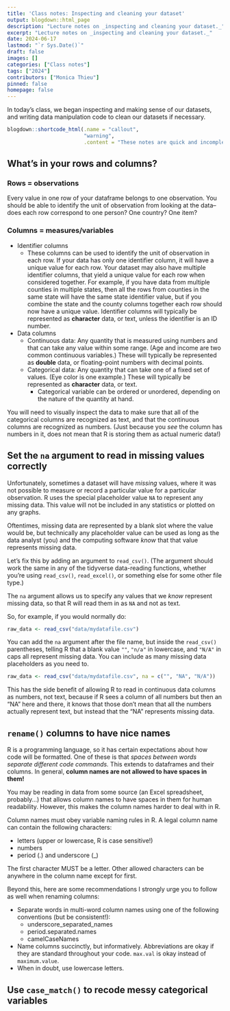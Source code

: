 ```yaml
---
title: 'Class notes: Inspecting and cleaning your dataset'
output: blogdown::html_page
description: "Lecture notes on _inspecting and cleaning your dataset._"
excerpt: "Lecture notes on _inspecting and cleaning your dataset._"
date: 2024-06-17
lastmod: "`r Sys.Date()`"
draft: false
images: []
categories: ["Class notes"]
tags: ["2024"]
contributors: ["Monica Thieu"]
pinned: false
homepage: false
---
```


In today's class, we began inspecting and making sense of our datasets, and writing data manipulation code to clean our datasets if necessary.

```r
blogdown::shortcode_html(.name = "callout",
                         "warning",
                         .content = "These notes are quick and incomplete right now!")
```


## What's in your rows and columns?

### Rows = observations

Every value in one row of your dataframe belongs to one observation. You should be able to identify the unit of observation from looking at the data--does each row correspond to one person? One country? One item?

### Columns = measures/variables

- Identifier columns
  - These columns can be used to identify the unit of observation in each row. If your data has only one identifier column, it will have a unique value for each row. Your dataset may also have multiple identifier columns, that yield a unique value for each row when considered together. For example, if you have data from multiple counties in multiple states, then all the rows from counties in the same state will have the same state identifier value, but if you combine the state and the county columns together each row should now have a unique value. Identifier columns will typically be represented as **character** data, or text, unless the identifier is an ID number.
- Data columns
  - Continuous data: Any quantity that is measured using numbers and that can take any value within some range. (Age and income are two common continuous variables.) These will typically be represented as **double** data, or floating-point numbers with decimal points.
  - Categorical data: Any quantity that can take one of a fixed set of values. (Eye color is one example.) These will typically be represented as **character** data, or text.
    - Categorical variable can be ordered or unordered, depending on the nature of the quantity at hand.
    
You will need to visually inspect the data to make sure that all of the categorical columns are recognized as text, and that the continuous columns are recognized as numbers. (Just because you _see_ the column has numbers in it, does not mean that R is storing them as actual numeric data!)

## Set the `na` argument to read in missing values correctly

Unfortunately, sometimes a dataset will have _missing_ values, where it was not possible to measure or record a particular value for a particular observation. R uses the special placeholder value `NA` to represent any missing data. This value will not be included in any statistics or plotted on any graphs.

Oftentimes, missing data are represented by a blank slot where the value would be, but technically any placeholder value can be used as long as the data analyst (you) and the computing software _know_ that that value represents missing data.

Let's fix this by adding an argument to `read_csv()`. (The argument should work the same in any of the tidyverse data-reading functions, whether you're using `read_csv()`, `read_excel()`, or something else for some other file type.) 

The `na` argument allows us to specify any values that we _know_ represent missing data, so that R will read them in as `NA` and not as text.

So, for example, if you would normally do:

```r
raw_data <- read_csv("data/mydatafile.csv")
```

You can add the `na` argument after the file name, but inside the `read_csv()` parentheses, telling R that a blank value `""`, `"n/a"` in lowercase, and `"N/A"` in caps all represent missing data. You can include as many missing data placeholders as you need to.

```r
raw_data <- read_csv("data/mydatafile.csv", na = c("", "NA", "N/A"))
```

This has the side benefit of allowing R to read in continuous data columns as numbers, not text, because if R sees a column of all numbers but then an "NA" here and there, it knows that those don't mean that all the numbers actually represent text, but instead that the "NA" represents missing data.

## `rename()` columns to have nice names

R is a programming language, so it has certain expectations about how code will be formatted. One of these is that _spaces between words separate different code commands._ This extends to dataframes and their columns. In general, **column names are not allowed to have spaces in them!**

You may be reading in data from some source (an Excel spreadsheet, probably...) that allows column names to have spaces in them for human readability. However, this makes the column names harder to deal with in R.

Column names must obey variable naming rules in R. A legal column name can contain the following characters:

* letters (upper or lowercase, R is case sensitive!)
* numbers
* period (.) and underscore (_)

The first character MUST be a letter. Other allowed characters can be anywhere in the column name except for first.

Beyond this, here are some recommendations I strongly urge you to follow as well when renaming columns:

* Separate words in multi-word column names using one of the following conventions (but be consistent!):
    + underscore_separated_names
    + period.separated.names
    + camelCaseNames
* Name columns succinctly, but informatively. Abbreviations are okay if they are standard throughout your code. `max.val` is okay instead of `maximum.value`.
* When in doubt, use lowercase letters.

## Use `case_match()` to recode messy categorical variables

